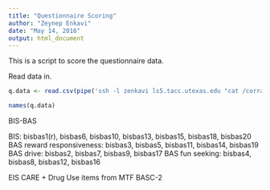 ```yaml
---
title: "Questionnaire Scoring"
author: "Zeynep Enkavi"
date: "May 14, 2016"
output: html_document
---
```


This is a script to score the questionnaire data.

Read data in.

```r
q.data <- read.csv(pipe('ssh -l zenkavi ls5.tacc.utexas.edu "cat /corral-repl/utexas/poldracklab/users/zenkavi/dev_study/data/behav/questionnaire/DevelopmentalStudy_DATA_2015-03-25_1258.csv"'))

names(q.data)
```

BIS-BAS

BIS: bisbas1(r), bisbas6, bisbas10, bisbas13, bisbas15, bisbas18, bisbas20
BAS reward responsiveness: bisbas3, bisbas5, bisbas11, bisbas14, bisbas19
BAS drive: bisbas2, bisbas7, bisbas9, bisbas17
BAS fun seeking: bisbas4, bisbas8, bisbas12, bisbas16

EIS 
CARE + Drug Use items from MTF 
BASC-2 

